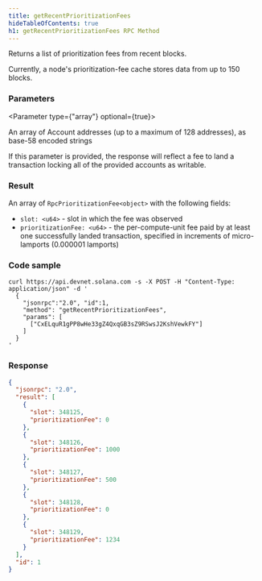 ```yaml
---
title: getRecentPrioritizationFees
hideTableOfContents: true
h1: getRecentPrioritizationFees RPC Method
---
```


Returns a list of prioritization fees from recent blocks.

<Callout type="info">
  Currently, a node's prioritization-fee cache stores data from up to 150
  blocks.
</Callout>

<DocSideBySide>

<DocLeftSide>

### Parameters

<Parameter type={"array"} optional={true}>

An array of Account addresses (up to a maximum of 128 addresses), as base-58
encoded strings

<Callout type="info">
  If this parameter is provided, the response will reflect a fee to land a
  transaction locking all of the provided accounts as writable.
</Callout>

</Parameter>

### Result

An array of `RpcPrioritizationFee<object>` with the following fields:

- `slot: <u64>` - slot in which the fee was observed
- `prioritizationFee: <u64>` - the per-compute-unit fee paid by at least one
  successfully landed transaction, specified in increments of micro-lamports
  (0.000001 lamports)

</DocLeftSide>

<DocRightSide>

### Code sample

```shell
curl https://api.devnet.solana.com -s -X POST -H "Content-Type: application/json" -d '
  {
    "jsonrpc":"2.0", "id":1,
    "method": "getRecentPrioritizationFees",
    "params": [
      ["CxELquR1gPP8wHe33gZ4QxqGB3sZ9RSwsJ2KshVewkFY"]
    ]
  }
'
```

### Response

```json
{
  "jsonrpc": "2.0",
  "result": [
    {
      "slot": 348125,
      "prioritizationFee": 0
    },
    {
      "slot": 348126,
      "prioritizationFee": 1000
    },
    {
      "slot": 348127,
      "prioritizationFee": 500
    },
    {
      "slot": 348128,
      "prioritizationFee": 0
    },
    {
      "slot": 348129,
      "prioritizationFee": 1234
    }
  ],
  "id": 1
}
```

</DocRightSide>
</DocSideBySide>
